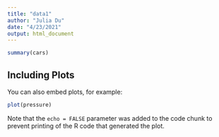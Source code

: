 ```yaml
---
title: "data1"
author: "Julia Du"
date: "4/23/2021"
output: html_document
---
```



```r
summary(cars)
```

## Including Plots

You can also embed plots, for example:

```r
plot(pressure)
```

Note that the `echo = FALSE` parameter was added to the code chunk to prevent printing of the R code that generated the plot.
